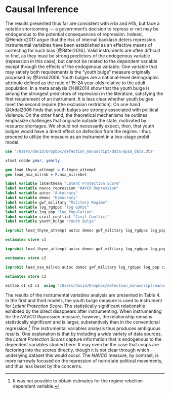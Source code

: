# Causal Inference

The results presented thus far are consistent with *H1a* and *H1b*, but face a notable shortcoming --- a government's decision to repress or not may be endogenous to the potential consequences of repression. Indeed, @Hendrix2017 argue that the risk of internal backlash deters repression. Instrumental variables have been established as an effective means of correcting for such bias [@Ritter2016]. Valid instruments are often difficult to find, as they must be strong predictors of the endogenous variable (repression in this case), but cannot be related to the dependent variable except through the effects of the endogenous variable. One variable that may satisfy both requirements is the "youth bulge" measure originally proposed by @Urdal2006. Youth bulges are a national-level demographic attribute defined as the ratio of 15-24 year-olds relative to the adult population. In a meta analysis @Hill2014 show that the youth bulge is among the strongest predictors of repression in the literature, satisfying the first requirement of an instrument. It is less clear whether youth bulges meet the second require (the exclusion restriction). On one hand @Urdal2006 finds that youth bulges are strongly associated with political violence. On the other hand, the theoretical mechanisms he outlines emphasize challenges that originate outside the state, motivated by resource shortages. We should not necessarily expect, then, that youth bulges would have a direct effect on defection from the regime. I thus proceed to utilize the measure as an instrument in a two-stage probit model.

```stata
use "/Users/david/Dropbox/defection_manuscript/data/apsa_data.dta"

xtset ccode year, yearly

gen lead_thyne_attempt = F.thyne_attempt
gen lead_nsa_milreb = F.nsa_milrebel

label variable latentmean "Latent Protection Score"
label variable navco_repression "NAVCO Repression"
label variable autoc "Autocracy"
label variable democ "Democracy"
label variable gwf_military "Military Regime"
label variable log_rgdppc "log GDPpc"
label variable log_pop "log Population"
label variable civil_conflict "Civil Conflict"
label variable youth_bulge "Youth Bulge"

ivprobit lead_thyne_attempt autoc democ gwf_military log_rgdppc log_pop civil_conflict (latentmean = youth_bulge), vce(cluster ccode)

estimates store c1

ivprobit lead_thyne_attempt autoc democ gwf_military log_rgdppc log_pop civil_conflict (navco_repression = youth_bulge), vce(cluster ccode)

estimates store c2

ivprobit lead_nsa_milreb autoc democ gwf_military log_rgdppc log_pop civil_conflict (latentmean = youth_bulge), vce(cluster ccode)

estimates store c3

esttab c1 c2 c3  using "/Users/david/Dropbox/defection_manuscript/manuscript/table4.tex", cells(b(star fmt(%9.2f)) se(par)) stats(N, fmt(%9.0f)) legend drop(athrho: lnsigma: latentmean: navco_repression:) order(latentmean navco_repression autoc democ gwf_military log_rgdppc log_pop civil_conflict) varlabels(_cons Constant) eqlabels(none) collabels(none) mlabels("Coup" "Coup" "Regime Rebellion" "Regime Rebellion") label title(\label{tab4} IV Probit Models of the Effect of Repression on Regime Fragmentation) replace

```

\singlespacing

\input{table4.tex}

\doublespacing

The results of the instrumental variables analysis are presented in Table 4. In the first and third models, the youth bulge measure is used to instrument for *Latent Protection Score*. The statistically significant relationship exhibited by the direct disappears after instrumenting. When instrumenting for the *NAVCO Repression* measure, however, the relationship remains statistically significant and is larger, substantively than in the conventional regression.^[It was not possible to obtain estimates for the regime rebellion dependent variable.] The instrumental variables analysis thus produces ambiguous results. One explanation is that by including a wide variety of data sources, the *Latent Protection Scores* capture information that is endogenous to the dependent variables studied here. It may even be the case that coups are factoring into the scores directly, though it is not clear through which underlying dataset this would occur. The *NAVCO* measure, by contrast, is more narrowly focused on the repression of non-state political movements, and thus less beset by the concerns.
